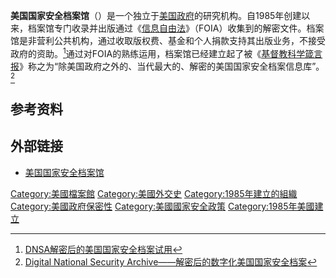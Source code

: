 {{Infobox organization
|name         = 美國國家安全檔案館
|native_name  = The National Security Archive
|image        = 
|logo         = National Security Archive.png
|abbreviation = The Archive
|caption = 
|motto        =
|formation    = 1985年（美國）
|extinction   =
|type         = [[501(c)(3)|501(c)(3)]][[非營利組織|非營利組織]]
|status       = 基金會
|purpose      = 資訊自由、新聞自由、[[開放政府|開放政府]]、透明、研究
|headquarters = {{USA}}[[華盛頓哥倫比亞特區|華盛頓哥倫比亞特區]]
|location     =
|region_served =
|membership   =
|language     =
|leader_title =
|leader_name  =
|main_organ   =
|parent_organization = [[喬治·華盛頓大學|喬治·華盛頓大學]]
|affiliations =
|num_staff    =
|num_volunteers =
|budget       =
|website      = {{URL|https://nsarchive.gwu.edu/}}
|remarks      =
}}
'''美国国家安全档案馆'''（{{lang-en|National Security Archive}}）是一个独立于[[美国政府|美国政府]]的研究机构。自1985年创建以来，档案馆专门收录并出版通过《[[信息自由法|信息自由法]]》（FOIA）收集到的解密文件。档案馆是非营利公共机构，通过收取版权费、基金和个人捐款支持其出版业务，不接受政府的资助。<ref>[http://www.library.fudan.edu.cn/main/module/238-222-1-8.htm?resourceId=385 DNSA解密后的美国国家安全档案试用]</ref>通过对FOIA的熟练运用，档案馆已经建立起了被《[[基督教科学箴言报|基督教科学箴言报]]》称之为“除美国政府之外的、当代最大的、解密的美国国家安全档案信息库”。<ref>[http://www.docin.com/p-381954.html Digital National Security Archive——解密后的数字化美国国家安全档案]</ref>

==参考资料==
{{reflist}}

==外部链接==
* [https://nsarchive.gwu.edu/ 美国国家安全档案馆]

[[Category:美國檔案館|Category:美國檔案館]]
[[Category:美國外交史|Category:美國外交史]]
[[Category:1985年建立的組織|Category:1985年建立的組織]]
[[Category:美國政府保密性|Category:美國政府保密性]]
[[Category:美國國家安全政策|Category:美國國家安全政策]]
[[Category:1985年美國建立|Category:1985年美國建立]]
